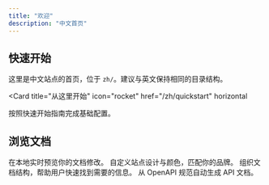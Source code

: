```yaml
---
title: "欢迎"
description: "中文首页"
---
```


## 快速开始

这里是中文站点的首页，位于 `zh/`。建议与英文保持相同的目录结构。

<Card
  title="从这里开始"
  icon="rocket"
  href="/zh/quickstart"
  horizontal
>
  按照快速开始指南完成基础配置。
</Card>

## 浏览文档

<Columns cols={2}>
  <Card
    title="本地编辑"
    icon="pen-to-square"
    href="/zh/development"
  >
    在本地实时预览你的文档修改。
  </Card>
  <Card
    title="站点个性化"
    icon="palette"
    href="/zh/essentials/settings"
  >
    自定义站点设计与颜色，匹配你的品牌。
  </Card>
  <Card
    title="设置导航"
    icon="map"
    href="/zh/essentials/navigation"
  >
    组织文档结构，帮助用户快速找到需要的信息。
  </Card>
  <Card
    title="API 文档"
    icon="terminal"
    href="/zh/api-reference/introduction"
  >
    从 OpenAPI 规范自动生成 API 文档。
  </Card>
</Columns>

